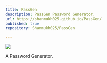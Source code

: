 ```yaml
---
title: PassGen
description: PassGen Password Generator.
url: https://shanmukh025.github.io/PassGen/
published: true
repository: Shanmukh025/PassGen

---
```



[![](https://shanmukh25.vercel.app/_next/image?url=https%3A%2F%2Fimgur.com%2FOB9GMzm.gif&w=640&q=75)](https://shanmukh025.github.io/PassGen/)

A Password Generator.


